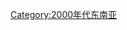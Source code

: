 {{yearcat}}
{{year by category
|m=2
|c=0
|d=0
|y=4
|cat=東南亞
|sortkey=東南亞
|parent=依年份劃分的21世紀東南亞
|subcat=2004年亞洲
}}

[[Category:2000年代东南亚|Category:2000年代东南亚]]